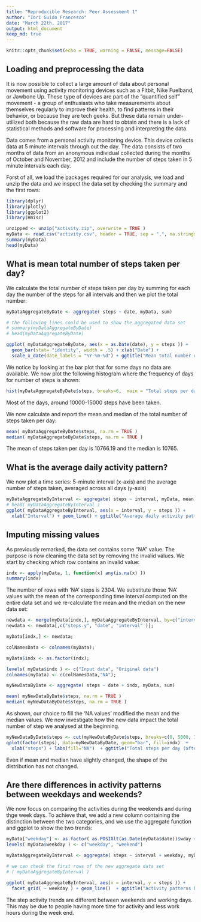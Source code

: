 ```yaml
---
title: "Reproducible Research: Peer Assessment 1"
author: "Iori Guido Francesco"
date: "March 22th, 2017"
output: html_document
keep_md: true
---
```


```r
knitr::opts_chunk$set(echo = TRUE, warning = FALSE, message=FALSE)
```

## Loading and preprocessing the data

It is now possible to collect a large amount of data about personal movement using activity monitoring devices such as a Fitbit, Nike Fuelband, or Jawbone Up. These type of devices are part of the "quantified self" movement - a group of enthusiasts who take measurements about themselves regularly to improve their health, to find patterns in their behavior, or because they are tech geeks. But these data remain under-utilized both because the raw data are hard to obtain and there is a lack of statistical methods and software for processing and interpreting the data.

Data comes from a personal activity monitoring device. This device collects data at 5 minute intervals through out the day. The data consists of two months of data from an anonymous individual collected during the months of October and November, 2012 and include the number of steps taken in 5 minute intervals each day.

Forst of all, we load the packages required for our analysis, we load and unzip the data and we inspect the data set by checking the summary and the first rows:

```r

library(dplyr)
library(plotly)
library(ggplot2)
library(Hmisc)

unzipped <- unzip("activity.zip", overwrite = TRUE )
myData <- read.csv("activity.csv", header = TRUE, sep = ",", na.strings = c("NA", "NaN" ,""));
summary(myData)
head(myData)

```


## What is mean total number of steps taken per day?

We calculate the total number of steps taken per day by summing for each day the number of the steps for all intervals and then we plot the total number: 

```r
myDataAggregateByDate <- aggregate( steps ~ date, myData, sum) 

# the following lines could be used to show the aggregated data set
# summary(myDataAggregateByDate)
# head(myDataAggregateByDate)

ggplot( myDataAggregateByDate, aes(x = as.Date(date), y = steps )) + 
  geom_bar(stat= "identity", width = .5) + xlab("Date") +
  scale_x_date(date_labels = "%Y-%m-%d") + ggtitle("Mean total number of steps taken per day")
```

We notice by looking at the bar plot that for some days no data are available. 
We now plot the following histogram where the frequency of days for number of steps is shown:

```r
hist(myDataAggregateByDate$steps, breaks=6,  main = "Total steps per day")
```

Most of the days, around 10000-15000 steps have been taken.

We now calculate and report the mean and median of the total number of steps taken per day:

```r
mean( myDataAggregateByDate$steps, na.rm = TRUE )
median( myDataAggregateByDate$steps, na.rm = TRUE )
```

The mean of steps taken per day is 10766.19  and the median is 10765.


## What is the average daily activity pattern?

We now plot a time series: 5-minute interval (x-axis) and the average number of steps taken, averaged across all days (y-axis)

```r
myDataAggregateByInterval <- aggregate( steps ~ interval, myData, mean)
# head( myDataAggregateByInterval )
ggplot( myDataAggregateByInterval, aes(x = interval, y = steps )) + 
  xlab("Interval") + geom_line() + ggtitle("Average daily activity pattern")
```


## Imputing missing values

As previously remarked, the data set contains some "NA" value. The purpose is now cleaning the data set by removing the invalid values.
We start by checking which row contains an invalid value:

```r
indx <- apply(myData, 1, function(x) any(is.na(x) ))
summary(indx)
```

The number of rows with 'NA' steps is 2304.
We substitute those 'NA' values with the mean of the corresponding time interval computed on the entire data set and we re-calculate the mean and the median on the new data set:

```r
newdata <- merge(myData[indx,], myDataAggregateByInterval, by=c("interval"));
newdata <- newdata[,c("steps.y", "date", "interval" )];

myData[indx,] <- newdata;

colNamesData <- colnames(myData);

myData$indx <- as.factor(indx);

levels( myData$indx ) <- c("Input data", "Original data")
colnames(myData) <- c(colNamesData,"NA");

myNewDataByDate <- aggregate( steps ~ date + indx, myData, sum) 

mean( myNewDataByDate$steps, na.rm = TRUE )
median( myNewDataByDate$steps, na.rm = TRUE )
```

As shown, our choice to fill the 'NA values' modified the mean and the median values. We now investigate how the new data impact the total number of step we analysed at the beginning. 

```r
myNewDataByDate$steps <- cut(myNewDataByDate$steps, breaks=c(0, 5000, 10000, 15000, 20000, 25000), include.lowest=TRUE)
qplot(factor(steps), data=myNewDataByDate, geom="bar", fill=indx)  +
  xlab("steps") + labs(fill="NA")  + ggtitle("Total steps per day (after 'NA' cleaning") 
```

Even if mean and median have slightly changed, the shape of the distribution has not changed.


## Are there differences in activity patterns between weekdays and weekends?

We now focus on comparing the activities during the weekends and during thge week days. To achieve that, we add a new column containing the distinction between the two categories, and we use the aggregate function and ggplot to show the two trends:

```r
myData["weekday"] <- as.factor( as.POSIXlt(as.Date(myData$date))$wday < 5 );
levels( myData$weekday ) <- c("weekday", "weekend")

myDataAggregateByInterval <- aggregate( steps ~ interval + weekday, myData, mean)

# we can check the first rows of the new aggregate data set
# ( myDataAggregateByInterval )

ggplot( myDataAggregateByInterval, aes(x = interval, y = steps )) +
  facet_grid( ~ weekday ) + geom_line()  + ggtitle("Activity patterns between weekdays and weekends") 
```

The step activity trends are different between weekends and working days. This may be due to people having more time for activity and less work hours during the week end.

